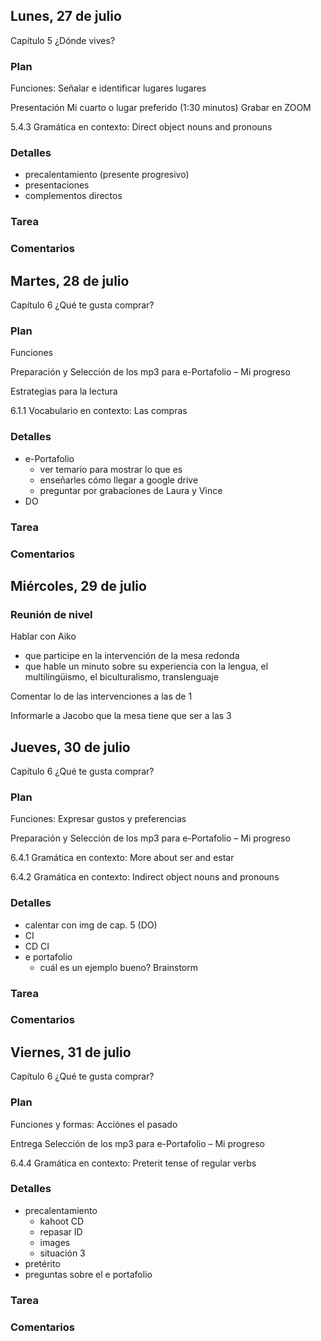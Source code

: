 
## Lunes, 27 de julio

Capítulo 5 ¿Dónde vives?  

### Plan

Funciones: Señalar e identificar lugares lugares 

Presentación  Mi cuarto o lugar preferido (1:30 minutos) Grabar en ZOOM

5.4.3 Gramática en contexto: Direct object nouns and pronouns

### Detalles

- precalentamiento (presente progresivo)
- presentaciones
- complementos directos

### Tarea


### Comentarios








## Martes, 28 de julio

Capítulo 6 ¿Qué te gusta comprar?  

### Plan

Funciones 

Preparación y Selección de los mp3 para e-Portafolio – Mi progreso

Estrategias para la lectura

6.1.1 Vocabulario en contexto: Las compras


### Detalles

- e-Portafolio
	- ver temario para mostrar lo que es
	- enseñarles cómo llegar a google drive
	- preguntar por grabaciones de Laura y Vince
- DO

### Tarea


### Comentarios






## Miércoles, 29 de julio

### Reunión de nivel

Hablar con Aiko
	
- que participe en la intervención de la mesa redonda
- que hable un minuto sobre su experiencia con la lengua, el multilingüismo, el biculturalismo, translenguaje

Comentar lo de las intervenciones a las de 1

Informarle a Jacobo que la mesa tiene que ser a las 3






## Jueves, 30 de julio

Capítulo 6 ¿Qué te gusta comprar?  

### Plan

Funciones: Expresar gustos y preferencias
 
Preparación y Selección de los mp3 para e-Portafolio – Mi progreso

6.4.1 Gramática en contexto: More about ser and estar

6.4.2 Gramática en contexto: Indirect object nouns and pronouns


### Detalles

- calentar con img de cap. 5 (DO)
- CI
- CD CI
- e portafolio
	- cuál es un ejemplo bueno? Brainstorm

### Tarea


### Comentarios








## Viernes, 31 de julio

Capítulo 6 ¿Qué te gusta comprar?  

### Plan

Funciones y formas: Acciónes el pasado

Entrega Selección de los mp3 para e-Portafolio – Mi progreso

6.4.4 Gramática en contexto: Preterit tense of regular verbs

### Detalles

- precalentamiento
	- kahoot CD
	- repasar ID
	- images
	- situación 3
- pretérito
- preguntas sobre el e portafolio

### Tarea


### Comentarios


